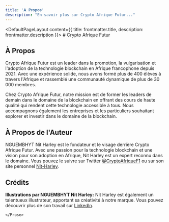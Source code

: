 ```yaml
---
title: '𝐀 𝐏𝐫𝐨𝐩𝐨𝐬'
description: "En savoir plus sur Crypto Afrique Futur..."
---
```


<DefaultPageLayout content={{ title: frontmatter.title, description: frontmatter.description }}>
    <Prose>
         # Crypto Afrique Futur

## À Propos

Crypto Afrique Futur est un leader dans la promotion, la vulgarisation et l'adoption de la technologie blockchain en Afrique francophone depuis 2021. Avec une expérience solide, nous avons formé plus de 400 élèves à travers l'Afrique et rassemblé une communauté dynamique de plus de 30 000 membres.

Chez Crypto Afrique Futur, notre mission est de former les leaders de demain dans le domaine de la blockchain en offrant des cours de haute qualité qui rendent cette technologie accessible à tous. Nous accompagnons également les entreprises et les particuliers souhaitant explorer et investir dans le domaine de la blockchain.

## À Propos de l'Auteur

NGUEMBHYT Nit Harley est le fondateur et le visage derrière Crypto Afrique Futur. Avec une passion pour la technologie blockchain et une vision pour son adoption en Afrique, Nit Harley est un expert reconnu dans le domaine. Vous pouvez le suivre sur Twitter [@CryptoAfriqueF1](https://twitter.com/CryptoAfriqueF1) ou sur son site personnel [Nit-Harley](https://twitter.com/CryptoAfriqueF1).

## Crédits

**Illustrations par NGUEMBHYT Nit Harley:** Nit Harley est également un talentueux illustrateur, apportant sa créativité à notre marque. Vous pouvez découvrir plus de son travail sur [LinkedIn](https://www.linkedin.com/in/nit-harley-nguembhyt-b13986266/).

    </Prose>
</DefaultPageLayout>


